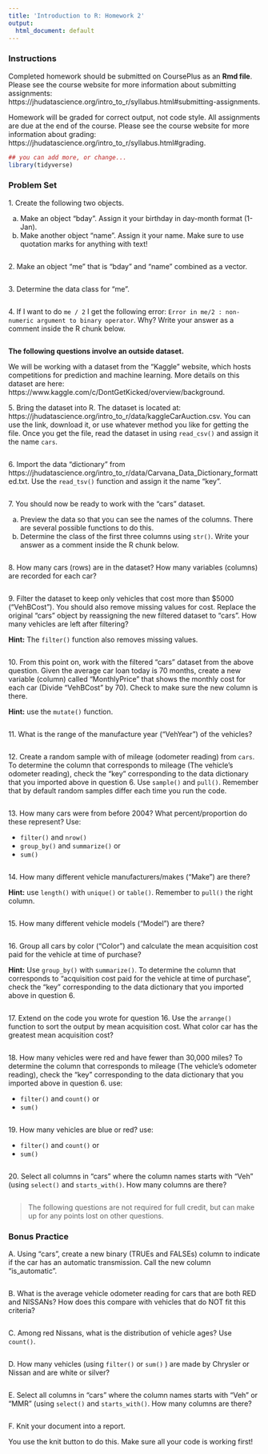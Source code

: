 ```yaml
---
title: 'Introduction to R: Homework 2'
output:
  html_document: default
---
```


### **Instructions**

Completed homework should be submitted on CoursePlus as an **Rmd file**. Please see the course website for more information about submitting assignments: https://jhudatascience.org/intro_to_r/syllabus.html#submitting-assignments.

Homework will be graded for correct output, not code style. All assignments are due at the end of the course. Please see the course website for more information about grading: https://jhudatascience.org/intro_to_r/syllabus.html#grading.


```r
## you can add more, or change...
library(tidyverse)
```


### **Problem Set**

1\. Create the following two objects.

(a) Make an object "bday". Assign it your birthday in day-month format (1-Jan). 
(b) Make another object "name". Assign it your name. Make sure to use quotation marks for anything with text!

```r

```


2\. Make an object "me" that is "bday" and "name" combined as a vector.

```r

```


3\. Determine the data class for "me".

```r

```


4\. If I want to do `me / 2` I get the following error: `Error in me/2 : non-numeric argument to binary operator`. Why? Write your answer as a comment inside the R chunk below.

```r

```


**The following questions involve an outside dataset.** 

We will be working with a dataset from the "Kaggle" website, which hosts competitions for prediction and machine learning. More details on this dataset are here: https://www.kaggle.com/c/DontGetKicked/overview/background.

5\. Bring the dataset into R. The dataset is located at: https://jhudatascience.org/intro_to_r/data/kaggleCarAuction.csv. You can use the link, download it, or use whatever method you like for getting the file. Once you get the file, read the dataset in using `read_csv()` and assign it the name `cars`.

```r

```


6\. Import the data "dictionary" from https://jhudatascience.org/intro_to_r/data/Carvana_Data_Dictionary_formatted.txt. Use the `read_tsv()` function and assign it the name "key". 

```r

```


7\. You should now be ready to work with the "cars" dataset.

(a) Preview the data so that you can see the names of the columns. There are several possible functions to do this.
(b) Determine the class of the first three columns using `str()`. Write your answer as a comment inside the R chunk below.

```r

```


8\. How many cars (rows) are in the dataset? How many variables (columns) are recorded for each car? 

```r

```


9\. Filter the dataset to keep only vehicles that cost more than $5000 ("VehBCost"). You should also remove missing values for cost. Replace the original "cars" object by reassigning the new filtered dataset to "cars". How many vehicles are left after filtering?

**Hint:** The `filter()` function also removes missing values.

```r

```


10\. From this point on, work with the filtered "cars" dataset from the above question. Given the average car loan today is 70 months, create a new variable (column) called "MonthlyPrice" that shows the monthly cost for each car (Divide "VehBCost" by 70). Check to make sure the new column is there.

**Hint:** use the `mutate()` function.

```r

```


11\. What is the range of the manufacture year ("VehYear") of the vehicles?

```r

```


12\. Create a random sample with of mileage (odometer reading) from `cars`. To determine the column that corresponds to mileage (The vehicle's odometer reading), check the "key" corresponding to the data dictionary that you imported above in question 6. Use `sample()` and `pull()`. Remember that by default random samples differ each time you run the code.

```r

```


13\. How many cars were from before 2004? What percent/proportion do these represent? Use:

- `filter()` and `nrow()`
- `group_by()` and `summarize()` or
- `sum()`

```r

```


14\. How many different vehicle manufacturers/makes ("Make") are there?

**Hint:** use `length()` with `unique()` or `table()`. Remember to `pull()` the right column.

```r

```


15\. How many different vehicle models ("Model") are there?

```r

```


16\. Group all cars by color ("Color") and calculate the mean acquisition cost paid for the vehicle at time of purchase?

**Hint:** Use  `group_by()` with `summarize()`. To determine the column that corresponds to "acquisition cost paid for the vehicle at time of purchase", check the "key" corresponding to the data dictionary that you imported above in question 6.

```r

```


17\. Extend on the code you wrote for question 16. Use the `arrange()` function to sort the output by mean acquisition cost. What color car has the greatest mean acquisition cost?

```r

```


18\. How many vehicles were red and have fewer than 30,000 miles? To determine the column that corresponds to mileage (The vehicle's odometer reading), check the "key" corresponding to the data dictionary that you imported above in question 6. use:

- `filter()` and `count()` or
- `sum()`

```r

```


19\. How many vehicles are blue or red? use:

- `filter()` and `count()` or
- `sum()`

```r

```


20\. Select all columns in "cars" where the column names starts with "Veh" (using `select()` and `starts_with()`. How many columns are there?

```r

```


> The following questions are not required for full credit, but can make up for any points lost on other questions.

### **Bonus Practice**

A\. Using "cars", create a new binary (TRUEs and FALSEs) column to indicate if the car has an automatic transmission. Call the new column "is_automatic".

```r

```


B\. What is the average vehicle odometer reading for cars that are both RED and NISSANs? How does this compare with vehicles that do NOT fit this criteria?

```r

```


C\. Among red Nissans, what is the distribution of vehicle ages? Use `count()`.

```r

```


D\. How many vehicles (using `filter()` or `sum()` ) are made by Chrysler or Nissan and are white or silver?

```r

```


E\. Select all columns in "cars" where the column names starts with "Veh" or "MMR" (using `select()` and `starts_with()`. How many columns are there?

```r

```


F\. Knit your document into a report.

You use the knit button to do this. Make sure all your code is working first!
